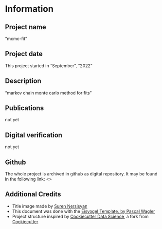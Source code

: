 # Information

## Project name

"mcmc-fit"

## Project date

This project started in "September", "2022"

## Description

"markov chain monte carlo method for fits"

## Publications

not yet

## Digital verification

not yet

## Github

The whole project is archived in github as digital repository. It may be found in the following link: <>

## Additional Credits
* Title image made by [Suren Nersisyan](https://twitter.com/surenart)
* This document was done with the [Eisvogel Template, by Pascal Wagler](https://github.com/Wandmalfarbe/pandoc-latex-template)
* Project structure inspired by [Cookiecutter Data Science](https://drivendata.github.io/cookiecutter-data-science/), a fork from [Cookiecutter](https://cookiecutter.readthedocs.io/) 